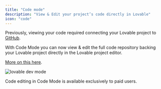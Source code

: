 ```yaml
---
title: "Code mode"
description: "View & Edit your project’s code directly in Lovable"
icon: "code"
---
```


Previously, viewing your code required connecting your Lovable project to [GitHub](https://docs.lovable.dev/integrations/git-integration).

With Code Mode you can now view & edit the full code repository backing your Lovable project directly in the Lovable project editor.

[More on this here](https://x.com/lovable_dev/status/1895500151889768596).

![lovable dev mode](/images/dev-mode.png)

<Info>
  Code editing in Code Mode is available exclusively to paid users.
</Info>